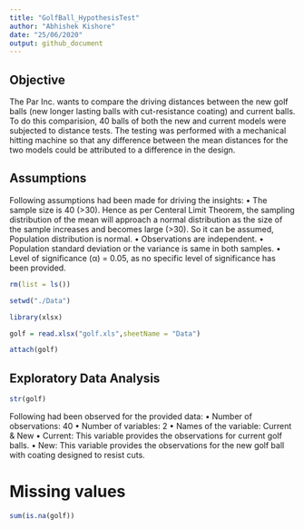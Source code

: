 ```yaml
---
title: "GolfBall_HypothesisTest"
author: "Abhishek Kishore"
date: "25/06/2020"
output: github_document
---
```


## Objective
The Par Inc. wants to compare the driving distances between the new golf balls (new longer lasting balls with cut-resistance coating) and current balls. To do this comparision, 40 balls of both the new and current models were subjected to distance tests. The testing was performed with a mechanical hitting machine so that any difference between the mean distances for the two models could be attributed to a difference in the design.

## Assumptions

Following assumptions had been made for driving the insights:
•	The sample size is 40 (>30). Hence as per Centeral Limit Theorem, the sampling distribution of the mean will approach a normal distribution as the size of the sample increases and becomes large (>30). So it can be assumed, Population distribution is normal.
•	Observations are independent.
•	Population standard deviation or the variance is same in both samples.
•	Level of significance (α) = 0.05, as no specific level of significance has been provided.

```r
rm(list = ls())

setwd("./Data")

library(xlsx)

golf = read.xlsx("golf.xls",sheetName = "Data")

attach(golf)
```
 
## Exploratory Data Analysis

```r
str(golf)
```

Following had been observed for the provided data:
•	Number of observations: 40
•	Number of variables: 2 
•	Names of the variable: Current & New
•	Current: This variable provides the observations for current golf balls.
•	New: This variable provides the observations for the new golf ball with coating designed to resist cuts.

# Missing values
```r
sum(is.na(golf))
```

